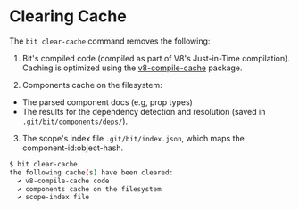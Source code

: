 # Clearing Cache

The `bit clear-cache` command removes the following:

1. Bit's compiled code (compiled as part of V8's Just-in-Time compilation). Caching is optimized using the [v8-compile-cache](https://www.npmjs.com/package/v8-compile-cache) package.

2. Components cache on the filesystem:

- The parsed component docs (e.g, prop types)
- The results for the dependency detection and resolution (saved in `.git/bit/components/deps/`).

3. The scope's index file `.git/bit/index.json`, which maps the component-id:object-hash.

```bash
$ bit clear-cache
the following cache(s) have been cleared:
  ✔ v8-compile-cache code
  ✔ components cache on the filesystem
  ✔ scope-index file
```
